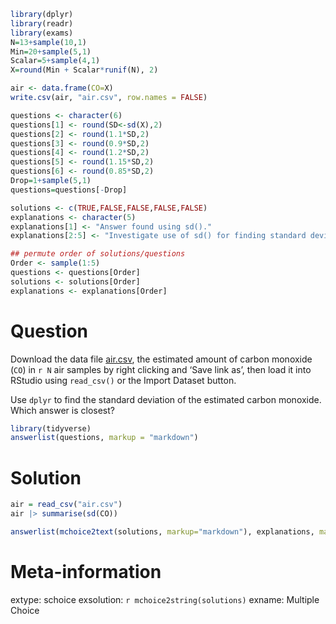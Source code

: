 ```r
library(dplyr)
library(readr)
library(exams)
N=13+sample(10,1)
Min=20+sample(5,1)
Scalar=5+sample(4,1)
X=round(Min + Scalar*runif(N), 2)

air <- data.frame(CO=X)
write.csv(air, "air.csv", row.names = FALSE)

questions <- character(6)
questions[1] <- round(SD<-sd(X),2)
questions[2] <- round(1.1*SD,2)
questions[3] <- round(0.9*SD,2)
questions[4] <- round(1.2*SD,2)
questions[5] <- round(1.15*SD,2)
questions[6] <- round(0.85*SD,2)
Drop=1+sample(5,1)
questions=questions[-Drop]

solutions <- c(TRUE,FALSE,FALSE,FALSE,FALSE)
explanations <- character(5)
explanations[1] <- "Answer found using sd()."
explanations[2:5] <- "Investigate use of sd() for finding standard deviations."

## permute order of solutions/questions
Order <- sample(1:5)
questions <- questions[Order]
solutions <- solutions[Order]
explanations <- explanations[Order]  
```

Question
========

Download the data file [air.csv](air.csv), the estimated amount of carbon monoxide (`CO`) in `r N` air samples by right clicking and 'Save link as', then load it into RStudio using `read_csv()` or the Import Dataset button.

Use `dplyr` to find the standard deviation of the estimated carbon monoxide. Which answer is closest?

```r
library(tidyverse)
answerlist(questions, markup = "markdown")
```

Solution
========

```r
air = read_csv("air.csv")
air |> summarise(sd(CO))
```

```r
answerlist(mchoice2text(solutions, markup="markdown"), explanations, markup = "markdown")
```

Meta-information
================

extype: schoice
exsolution: `r mchoice2string(solutions)`
exname: Multiple Choice

